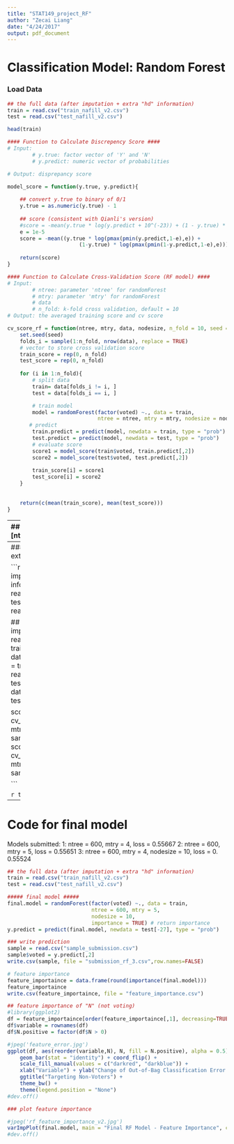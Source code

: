 ```yaml
---
title: "STAT149_project_RF"
author: "Zecai Liang"
date: "4/24/2017"
output: pdf_document
---
```


# Classification Model: Random Forest

### Load Data

```r
## the full data (after imputation + extra "hd" information)
train = read.csv("train_nafill_v2.csv")
test = read.csv("test_nafill_v2.csv")
```

```r
head(train)
```


```r
#### Function to Calculate Discrepency Score ####
# Input: 
        # y.true: factor vector of 'Y' and 'N'
        # y.predict: numeric vector of probabilities

# Output: disprepancy score

model_score = function(y.true, y.predict){
    
    ## convert y.true to binary of 0/1
    y.true = as.numeric(y.true) - 1
    
    ## score (consistent with Qianli's version)
    #score = -mean(y.true * log(y.predict + 10^(-23)) + (1 - y.true) * log(1 - y.predict + 10^(-23)))
    e = 1e-5
    score = -mean((y.true * log(pmax(pmin(y.predict,1-e),e)) + 
                       (1-y.true) * log(pmax(pmin(1-y.predict,1-e),e))))
    
    return(score)
}
```


```r
#### Function to Calculate Cross-Validation Score (RF model) ####
# Input: 
        # ntree: parameter 'ntree' for randomForest
        # mtry: parameter 'mtry' for randomForest
        # data
        # n_fold: k-fold cross validation, default = 10
# Output: the averaged training score and cv score

cv_score_rf = function(ntree, mtry, data, nodesize, n_fold = 10, seed = 0){
    set.seed(seed)
    folds_i = sample(1:n_fold, nrow(data), replace = TRUE)
    # vector to store cross validation score
    train_score = rep(0, n_fold)
    test_score = rep(0, n_fold)
    
    for (i in 1:n_fold){
        # split data
        train= data[folds_i != i, ]
        test = data[folds_i == i, ]

        # train model
        model = randomForest(factor(voted) ~., data = train, 
                             ntree = ntree, mtry = mtry, nodesize = nodesize)
       # predict
        train.predict = predict(model, newdata = train, type = "prob")
        test.predict = predict(model, newdata = test, type = "prob")
        # evaluate score
        score1 = model_score(train$voted, train.predict[,2])
        score2 = model_score(test$voted, test.predict[,2])
        
        train_score[i] = score1
        test_score[i] = score2
    }
    
    
    return(c(mean(train_score), mean(test_score)))
}
```


-----
## Cross-Validation for [ntree_val] and [mtry_val]


(26 variables in total)
```r
## parameters to tune
ntree_val = c(400, 500, 600)
mtry_val = seq(2, 26, by = 2)
```


```r
## list to store CV scores
cv400.train = rep(0, length(mtry_val))
cv400.test = rep(0, length(mtry_val))
cv500.train = rep(0, length(mtry_val))
cv500.test = rep(0, length(mtry_val))
cv600.train = rep(0, length(mtry_val))
cv600.test = rep(0, length(mtry_val))

cv = list(cv400.train, cv400.test,
                  cv500.train, cv500.test,
                  cv600.train, cv600.test)
```

Sample 10000 from training data for cross validation.

```r
## cross validation for RF
library(randomForest)
library(dplyr)

for (i in 1:length(ntree_val)){ 
    ntree_i = ntree_val[i]
    
    for (j in 1:length(mtry_val)){
         mtry_j = mtry_val[j]
         
         score = cv_score_rf(ntree = ntree_i, mtry = mtry_j, 
                             nodesize = 1,
                             data = sample_n(train, 10000))
         
         cv[[2*i-1]][j] = score[1]
         cv[[2*i]][j] = score[2]
    }
}    
```


### Code for visualization CV results

```r
#jpeg('rf_cv_test.jpg')

plot(mtry_val, cv[[2]], col = "black", type = "b",
     ylim = c(0.570, 0.590),
     xlab = "mtry", ylab = "Loss",
     main = "Random Forest - Test Loss (10000 sample)")
lines(mtry_val, cv[[4]], col = "blue", type = "b")
lines(mtry_val, cv[[6]], col = "red", type = "b")
legend(2, 0.590, c("n_tree = 400", "n_tree = 500", "n_tree = 600"),
       col = c("black", "blue", "red"), lty = 1)
#dev.off()
```

```r
## save cv score
cv.score = data.frame("mtry" = mtry_val, 
                        "train_tree400" = cv[[1]], "test_tree400" = cv[[2]],
                        "train_tree500" = cv[[3]], "test_tree500" = cv[[4]],
                        "train_tree600" = cv[[5]], "test_tree600" = cv[[6]])
cv.score
#write.csv(cv.score, file = "cv_score.csv")
```



## Cross-Validation for [nodesize]

```r
node_val = c(1,2,3,4,5,6,7,8,9,10)
cv2_train = rep(0, length(node_val))
cv2_test = rep(0, length(node_val))

library(randomForest)
library(dplyr)

for (i in 1:length(node_val)){
         node_i = node_val[i]
         
         score = cv_score_rf(ntree = 600, mtry = 4,
                             nodesize = node_i,
                             data = sample_n(train, 10000))
         
         cv2_train[i] = score[1]
         cv2_test[i] = score[2]
    }

```

```r
cv2_train
cv2_test
```

### Code for visualization CV results

```r
#jpeg('rf_cv_train_2.jpg')

plot(node_val, cv2_test, col = "red", type = "b",
     xlab = "Nodesize", ylab = "Loss",
     main = "Random Forest - Train Loss (10000 sample)")

#dev.off()
```

```r
## save cv score
cv.score.2 = data.frame("nodesize" = node_val, "train" = cv2_train, "test" = cv2_test)
cv.score.2
write.csv(cv.score.2, file = "cv_score_2.csv")
```

---
### Cross-validation for extra data

```r
## the full data (after imputation + extra "hd" information)
train = read.csv("train_full.csv")
test = read.csv("test_full.csv")

## the orignal data (after imputation)
train.ori.X = read.csv("train_nafill_X.csv")
train.ori = data.frame(train.ori.X, voted = train$voted)
test.ori.X = read.csv("test_nafill_X.csv")
test.ori = data.frame(test.ori.X, Id = test$Id)


score.extra = cv_score_rf(ntree = 600, mtry = 2, data = sample_n(train, 10000))
score.full = cv_score_rf(ntree = 600, mtry = 2, data = sample_n(train.ori, 10000))

```

```r
test.ori
```



---
# Code for final model

Models submitted:
1: ntree = 600, mtry = 4, loss = 0.55667
2: ntree = 600, mtry = 5, loss = 0.55651
3: ntree = 600, mtry = 4, nodesize = 10, loss = 0. 0.55524

```r
## the full data (after imputation + extra "hd" information)
train = read.csv("train_nafill_v2.csv")
test = read.csv("test_nafill_v2.csv")

##### final model #####
final.model = randomForest(factor(voted) ~., data = train, 
                           ntree = 600, mtry = 5, 
                           nodesize = 10,
                           importance = TRUE) # return importance
y.predict = predict(final.model, newdata = test[-27], type = "prob")

### write prediction
sample = read.csv("sample_submission.csv")
sample$voted = y.predict[,2]
write.csv(sample, file = "submission_rf_3.csv",row.names=FALSE)
```



```r
# feature importance
feature_importaince = data.frame(round(importance(final.model)))
feature_importaince
write.csv(feature_importaince, file = "feature_importance.csv")
```

```r
## feature importance of "N" (not voting)
#library(ggplot2)
df = feature_importaince[order(feature_importaince[,1], decreasing=TRUE),]
df$variable = rownames(df)
df$N.positive = factor(df$N > 0)
```



```r
#jpeg('feature_error.jpg')
ggplot(df, aes(reorder(variable,N), N, fill = N.positive), alpha = 0.5) + 
    geom_bar(stat = "identity") + coord_flip() +
    scale_fill_manual(values = c("darkred", "darkblue")) + 
    xlab("Variable") + ylab("Change of Out-of-Bag Classification Error for Non-voters") +
    ggtitle("Targeting Non-Voters") +
    theme_bw() +
    theme(legend.position = "None")
#dev.off()   
```


```r
### plot feature importance

#jpeg('rf_feature_importance_v2.jpg')
varImpPlot(final.model, main = "Final RF Model - Feature Importance", cex = 0.8)
#dev.off()
```





